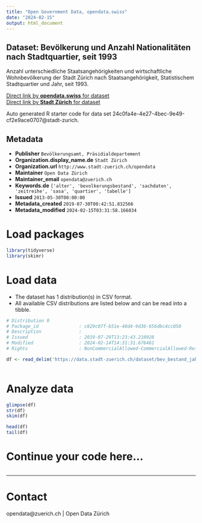 ```yaml
---
title: "Open Government Data, opendata.swiss"
date: "2024-02-15"
output: html_document
---
```


## Dataset: Bevölkerung und Anzahl Nationalitäten nach Stadtquartier, seit 1993


Anzahl unterschiedliche Staatsangehörigkeiten und wirtschaftliche Wohnbevölkerung der Stadt Zürich nach Staatsangehörigkeit, Statistischem Stadtquartier und Jahr, seit 1993.


[Direct link by **opendata.swiss** for dataset](https://opendata.swiss/de/dataset/bevolkerung-und-anzahl-nationalitaten-nach-stadtquartier-seit-19931)<br>
[Direct link by **Stadt Zürich** for dataset](https://data.stadt-zuerich.ch/dataset/bev_bestand_jahr_anz_nationen_quartier_od3363)

Auto generated R starter code for data set 24c0fa4e-4e27-4bec-9e49-cf2e9ace0707@stadt-zurich.

## Metadata

- **Publisher** `Bevölkerungsamt, Präsidialdepartement`
- **Organization.display_name.de** `Stadt Zürich`
- **Organization.url** `http://www.stadt-zuerich.ch/opendata`
- **Maintainer** `Open Data Zürich`
- **Maintainer_email** `opendata@zuerich.ch`
- **Keywords.de** `['alter', 'bevolkerungsbestand', 'sachdaten', 'zeitreihe', 'sasa', 'quartier', 'tabelle']`
- **Issued** `2013-05-30T00:00:00`
- **Metadata_created** `2019-07-30T00:42:51.832566`
- **Metadata_modified** `2024-02-15T03:31:58.166834`


# Load packages

```r

library(tidyverse)
library(skimr)

```

# Load data

-   The dataset has 1 distribution(s) in CSV format.
-   All available CSV distributions are listed below and can be read into a tibble.

```r

# Distribution 0
# Package_id               : c829c07f-b51e-40d4-9d36-656dbc4cc050
# Description              : 
# Issued                   : 2019-07-29T13:23:43.210928
# Modified                 : 2024-02-14T14:31:31.676461
# Rights                   : NonCommercialAllowed-CommercialAllowed-ReferenceNotRequired

df <- read_delim('https://data.stadt-zuerich.ch/dataset/bev_bestand_jahr_anz_nationen_quartier_od3363/download/BEV336OD3363.csv')



```

# Analyze data

```r

glimpse(df)
str(df)
skim(df)

head(df)
tail(df)

```

# Continue your code here...

```r

```

------------------------------------------------------------------------

# Contact

opendata@zuerich.ch | Open Data Zürich
